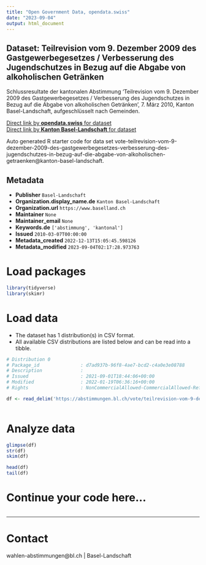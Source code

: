 ```yaml
---
title: "Open Government Data, opendata.swiss"
date: "2023-09-04"
output: html_document
---
```


## Dataset: Teilrevision vom 9. Dezember 2009 des Gastgewerbegesetzes / Verbesserung des Jugendschutzes in Bezug auf die Abgabe von alkoholischen Getränken

Schlussresultate der kantonalen Abstimmung 'Teilrevision vom 9. Dezember 2009 des Gastgewerbegesetzes / Verbesserung des Jugendschutzes in Bezug auf die Abgabe von alkoholischen Getränken', 7. März 2010, Kanton Basel-Landschaft, aufgeschlüsselt nach Gemeinden.

[Direct link by **opendata.swiss** for dataset](https://opendata.swiss/de/dataset/teilrevision-vom-9-dezember-2009-des-gastgewerbegesetzes-verbesserung-des-jugendschutzes-in-bez)<br>
[Direct link by **Kanton Basel-Landschaft** for dataset](https://abstimmungen.bl.ch/vote/teilrevision-vom-9-dezember-2009-des-gastgewerbegesetzes-verbesserung-des-jugendschutzes-in-bezug-auf-die-abgabe-von-alkoholischen-getraenken/data)

Auto generated R starter code for data set vote-teilrevision-vom-9-dezember-2009-des-gastgewerbegesetzes-verbesserung-des-jugendschutzes-in-bezug-auf-die-abgabe-von-alkoholischen-getraenken@kanton-basel-landschaft.

## Metadata

- **Publisher** `Basel-Landschaft`
- **Organization.display_name.de** `Kanton Basel-Landschaft`
- **Organization.url** `https://www.baselland.ch`
- **Maintainer** `None`
- **Maintainer_email** `None`
- **Keywords.de** `['abstimmung', 'kantonal']`
- **Issued** `2010-03-07T00:00:00`
- **Metadata_created** `2022-12-13T15:05:45.598126`
- **Metadata_modified** `2023-09-04T02:17:28.973763`


# Load packages

```r

library(tidyverse)
library(skimr)

```

# Load data

-   The dataset has 1 distribution(s) in CSV format.
-   All available CSV distributions are listed below and can be read into a tibble.

```r

# Distribution 0
# Package_id               : d7ad937b-96f8-4ae7-bcd2-c4a0e3e08788
# Description              : 
# Issued                   : 2021-09-01T18:44:06+00:00
# Modified                 : 2022-01-19T06:36:16+00:00
# Rights                   : NonCommercialAllowed-CommercialAllowed-ReferenceRequired

df <- read_delim('https://abstimmungen.bl.ch/vote/teilrevision-vom-9-dezember-2009-des-gastgewerbegesetzes-verbesserung-des-jugendschutzes-in-bezug-auf-die-abgabe-von-alkoholischen-getraenken/data-csv')



```

# Analyze data

```r

glimpse(df)
str(df)
skim(df)

head(df)
tail(df)

```

# Continue your code here...

```r

```

------------------------------------------------------------------------

# Contact

wahlen-abstimmungen@bl.ch | Basel-Landschaft
